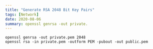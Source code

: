 ```yaml
---
title: "Generate RSA 2048 Bit Key Pairs"
tags: [Network]
date: 2020-08-06
summary: openssl genrsa -out private.
---
```


```shell
openssl genrsa -out private.pem 2048
openssl rsa -in private.pem -outform PEM -pubout -out public.pem
```